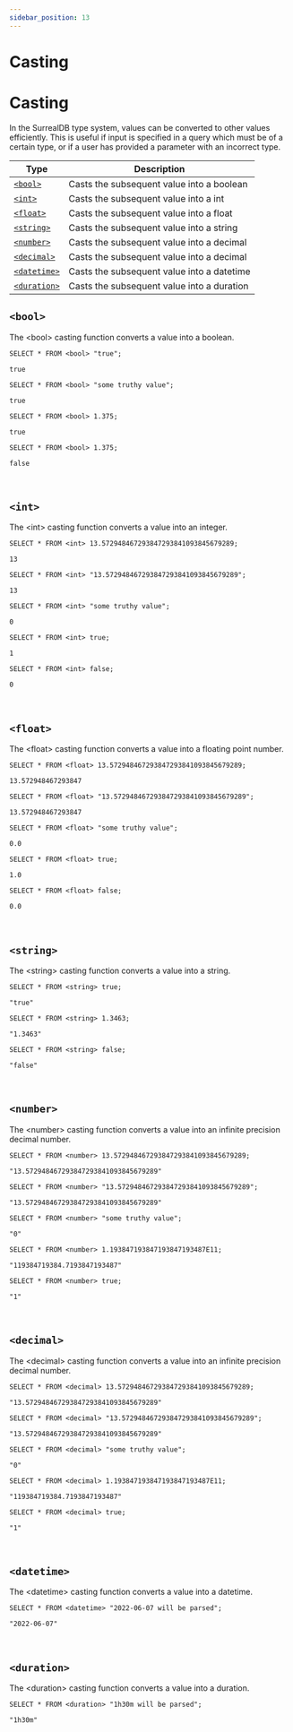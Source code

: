 ```yaml
---
sidebar_position: 13
---
```


# Casting

# Casting

In the SurrealDB type system, values can be converted to other values efficiently. This is useful if input is specified in a query which must be of a certain type, or if a user has provided a parameter with an incorrect type.


<table>
<thead>
  <tr>
    <th>Type</th>
    <th>Description</th>
  </tr>
</thead>
<tbody>
  <tr>
    <td><a href="#bool"><code>&lt;bool&gt;</code></a></td>
    <td>Casts the subsequent value into a boolean</td>
  </tr>
  <tr>
    <td><a href="#int"><code>&lt;int&gt;</code></a></td>
    <td>Casts the subsequent value into a int</td>
  </tr>
  <tr>
    <td><a href="#float"><code>&lt;float&gt;</code></a></td>
    <td>Casts the subsequent value into a float</td>
  </tr>
  <tr>
    <td><a href="#string"><code>&lt;string&gt;</code></a></td>
    <td>Casts the subsequent value into a string</td>
  </tr>
  <tr>
    <td><a href="#number"><code>&lt;number&gt;</code></a></td>
    <td>Casts the subsequent value into a decimal</td>
  </tr>
  <tr>
    <td><a href="#decimal"><code>&lt;decimal&gt;</code></a></td>
    <td>Casts the subsequent value into a decimal</td>
  </tr>
  <tr>
    <td><a href="#datetime"><code>&lt;datetime&gt;</code></a></td>
    <td>Casts the subsequent value into a datetime</td>
  </tr>
  <tr>
    <td><a href="#duration"><code>&lt;duration&gt;</code></a></td>
    <td>Casts the subsequent value into a duration</td>
  </tr>
</tbody>
</table>

## `<bool>`

The &lt;bool&gt; casting function converts a value into a boolean.

```surql
SELECT * FROM <bool> "true";

true
```

```surql
SELECT * FROM <bool> "some truthy value";

true
```

```surql
SELECT * FROM <bool> 1.375;

true
```
```surql
SELECT * FROM <bool> 1.375;

false
```

<br />

## `<int>`

The &lt;int&gt; casting function converts a value into an integer.



```surql
SELECT * FROM <int> 13.572948467293847293841093845679289;

13
```
```surql
SELECT * FROM <int> "13.572948467293847293841093845679289";

13 
```

```surql 
SELECT * FROM <int> "some truthy value";

0
```

```surql
SELECT * FROM <int> true;

1
```

```surql
SELECT * FROM <int> false;

0

```

<br />

## `<float>`

The &lt;float&gt; casting function converts a value into a floating point number.

```surql
SELECT * FROM <float> 13.572948467293847293841093845679289;

13.572948467293847
```
```surql
SELECT * FROM <float> "13.572948467293847293841093845679289";

13.572948467293847
```

```surql
SELECT * FROM <float> "some truthy value";

0.0
```

```surql
SELECT * FROM <float> true;

1.0
```

```surql
SELECT * FROM <float> false;

0.0
```

<br />

## `<string>`

The &lt;string&gt; casting function converts a value into a string.


```surql
SELECT * FROM <string> true;

"true"
```
```surql
SELECT * FROM <string> 1.3463;

"1.3463"
```
```surql
SELECT * FROM <string> false;

"false"
```

<br />

## `<number>`

The &lt;number&gt; casting function converts a value into an infinite precision decimal number.

```surql
SELECT * FROM <number> 13.572948467293847293841093845679289;

"13.572948467293847293841093845679289"
```
```surql
SELECT * FROM <number> "13.572948467293847293841093845679289";

"13.572948467293847293841093845679289"
```
```surql
SELECT * FROM <number> "some truthy value";

"0"
```
```surql
SELECT * FROM <number> 1.193847193847193847193487E11;

"119384719384.7193847193487"
```
```surql
SELECT * FROM <number> true;

"1"
```


<br />

## `<decimal>`

The &lt;decimal&gt; casting function converts a value into an infinite precision decimal number.

```surql
SELECT * FROM <decimal> 13.572948467293847293841093845679289;

"13.572948467293847293841093845679289"
```
```surql
SELECT * FROM <decimal> "13.572948467293847293841093845679289";

"13.572948467293847293841093845679289"
```
```surql
SELECT * FROM <decimal> "some truthy value";

"0"
```
```surql
SELECT * FROM <decimal> 1.193847193847193847193487E11;

"119384719384.7193847193487"
```
```surql
SELECT * FROM <decimal> true;

"1"
```


<br />

## `<datetime>`

The &lt;datetime&gt; casting function converts a value into a datetime.

```surql
SELECT * FROM <datetime> "2022-06-07 will be parsed";

"2022-06-07"
```

<br />

## `<duration>`

The &lt;duration&gt; casting function converts a value into a duration.

```surql
SELECT * FROM <duration> "1h30m will be parsed";

"1h30m"
```

<br /><br />